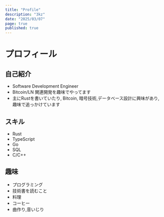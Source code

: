 ```yaml
---
title: "Profile"
description: "3kz"
date: "2025/03/07"
page: true
published: true
---
```


# プロフィール

## 自己紹介
* Software Development Engineer
* Bitcoin/LN 関連開発を趣味でやってます
* 主にRustを書いていたり, Bitcoin, 暗号技術,データベース設計に興味があり,趣味で追っかけています

## スキル
- Rust
- TypeScript
- Go
- SQL
- C/C++

## 趣味
- プログラミング
- 技術書を読むこと
- 料理
- コーヒー
- 曲作り,音いじり
